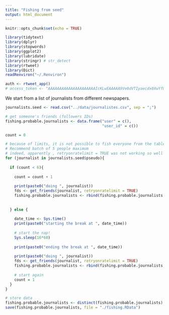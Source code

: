 ```yaml
---
title: "Fishing from seed"
output: html_document
---
```


```r
knitr::opts_chunk$set(echo = TRUE)

library(tidytext)
library(dplyr)
library(stopwords)
library(ggplot2)
library(lubridate)
library(stringr) # str_detect
library(rtweet)
library(Dict)
readRenviron("~/.Renviron")

auth <- rtweet_app()
# access_token <- "AAAAAAAAAAAAAAAAAAAAAIcKLwEAAAAA9Ve0dVTIyaecdx0XwYfOpoLYQek%3D9g08wPfTo0IQSPu16Ysj0aYpXkr11ETwzN9ZFhNcvCx3lC5RQl"
```

We start from a list of journalists from different newspapers.

```r
journalists.seed <- read.csv("../data/journalistes.csv", sep = ";")
```

```r
# get someone's friends (followers IDs)
fishing.probable.journalists <- data.frame("user" = c(),
                                           "user_id" = c())

count = 0

# because of limits, it is not possible to fish everyone from the table directly. 
# Recommend batch of 5 people maximum
# indeed, apparently , retryonratelimit = TRUE was not working so well
for (journalist in journalists.seed$pseudo){
  
  if (count < 6){
    
    count = count + 1
    
    print(paste0("doing ", journalist))
    fds <- get_friends(journalist, retryonratelimit = TRUE)
    fishing.probable.journalists <- rbind(fishing.probable.journalists, fds)
    
    
  } else {
    
    date_time <- Sys.time()
    print(paste0("starting the break at ", date_time))
    
    # start the nap!
    Sys.sleep(16*60)  
    
    print(paste0("ending the break at ", date_time))
    
    print(paste0("doing ", journalist))
    fds <- get_friends(journalist, retryonratelimit = TRUE)
    fishing.probable.journalists <- rbind(fishing.probable.journalists, fds)
    
    # start again
    count = 1
  }
}

```

```r
# store data
fishing.probable.journalists <- distinct(fishing.probable.journalists)
save(fishing.probable.journalists, file = "./fishing.RData")
```

